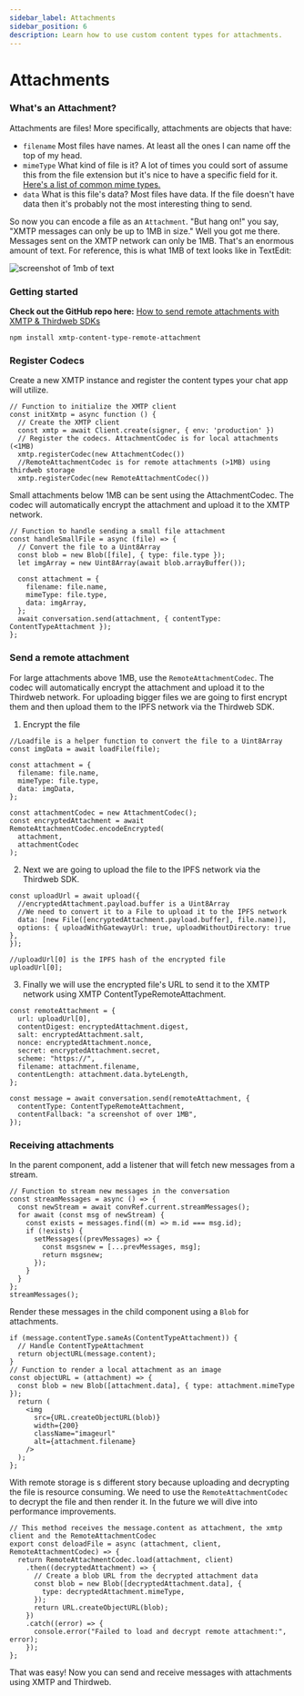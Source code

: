 ```yaml
---
sidebar_label: Attachments
sidebar_position: 6
description: Learn how to use custom content types for attachments.
---
```


# Attachments

### What's an Attachment?

Attachments are files! More specifically, attachments are objects that have:

- `filename` Most files have names. At least all the ones I can name off the top of my head.
- `mimeType` What kind of file is it? A lot of times you could sort of assume this from the file extension but it's nice to have a specific field for it. [Here's a list of common mime types.](https://developer.mozilla.org/en-US/docs/Web/HTTP/Basics_of_HTTP/MIME_types/Common_types)
- `data` What is this file's data? Most files have data. If the file doesn't have data then it's probably not the most interesting thing to send.

So now you can encode a file as an `Attachment`. "But hang on!" you say, "XMTP messages can only be up to 1MB in size." Well you got me there. Messages sent on the XMTP network can only be 1MB. That's an enormous amount of text. For reference, this is what 1MB of text looks like in TextEdit:

<img
  alt="screenshot of 1mb of text"
  src="https://user-images.githubusercontent.com/483/222857433-99b2b492-d316-4cd1-a38d-660247a7ca49.png"
  title="i ain’t reading all that. i'm happy for u tho or sorry that happened"
/>

### Getting started

**Check out the GitHub repo here:** [How to send remote attachments with XMTP & Thirdweb SDKs](https://github.com/fabriguespe/xmtp-thirdweb-js)

```tsx
npm install xmtp-content-type-remote-attachment
```

### Register Codecs

Create a new XMTP instance and register the content types your chat app will utilize.

```tsx
// Function to initialize the XMTP client
const initXmtp = async function () {
  // Create the XMTP client
  const xmtp = await Client.create(signer, { env: 'production' })
  // Register the codecs. AttachmentCodec is for local attachments (<1MB)
  xmtp.registerCodec(new AttachmentCodec())
  //RemoteAttachmentCodec is for remote attachments (>1MB) using thirdweb storage
  xmtp.registerCodec(new RemoteAttachmentCodec())
```

Small attachments below 1MB can be sent using the AttachmentCodec. The codec will automatically encrypt the attachment and upload it to the XMTP network.

```tsx
// Function to handle sending a small file attachment
const handleSmallFile = async (file) => {
  // Convert the file to a Uint8Array
  const blob = new Blob([file], { type: file.type });
  let imgArray = new Uint8Array(await blob.arrayBuffer());

  const attachment = {
    filename: file.name,
    mimeType: file.type,
    data: imgArray,
  };
  await conversation.send(attachment, { contentType: ContentTypeAttachment });
};
```

### Send a remote attachment

For large attachments above 1MB, use the `RemoteAttachmentCodec`. The codec will automatically encrypt the attachment and upload it to the Thirdweb network. For uploading bigger files we are going to first encrypt them and then upload them to the IPFS network via the Thirdweb SDK.

1. Encrypt the file

```tsx
//Loadfile is a helper function to convert the file to a Uint8Array
const imgData = await loadFile(file);

const attachment = {
  filename: file.name,
  mimeType: file.type,
  data: imgData,
};

const attachmentCodec = new AttachmentCodec();
const encryptedAttachment = await RemoteAttachmentCodec.encodeEncrypted(
  attachment,
  attachmentCodec
);
```

2. Next we are going to upload the file to the IPFS network via the Thirdweb SDK.

```tsx
const uploadUrl = await upload({
  //encryptedAttachment.payload.buffer is a Uint8Array
  //We need to convert it to a File to upload it to the IPFS network
  data: [new File([encryptedAttachment.payload.buffer], file.name)],
  options: { uploadWithGatewayUrl: true, uploadWithoutDirectory: true },
});

//uploadUrl[0] is the IPFS hash of the encrypted file
uploadUrl[0];
```

3. Finally we will use the encrypted file's URL to send it to the XMTP network using XMTP ContentTypeRemoteAttachment.

```tsx
const remoteAttachment = {
  url: uploadUrl[0],
  contentDigest: encryptedAttachment.digest,
  salt: encryptedAttachment.salt,
  nonce: encryptedAttachment.nonce,
  secret: encryptedAttachment.secret,
  scheme: "https://",
  filename: attachment.filename,
  contentLength: attachment.data.byteLength,
};

const message = await conversation.send(remoteAttachment, {
  contentType: ContentTypeRemoteAttachment,
  contentFallback: "a screenshot of over 1MB",
});
```

### Receiving attachments

In the parent component, add a listener that will fetch new messages from a stream.

```tsx
// Function to stream new messages in the conversation
const streamMessages = async () => {
  const newStream = await convRef.current.streamMessages();
  for await (const msg of newStream) {
    const exists = messages.find((m) => m.id === msg.id);
    if (!exists) {
      setMessages((prevMessages) => {
        const msgsnew = [...prevMessages, msg];
        return msgsnew;
      });
    }
  }
};
streamMessages();
```

Render these messages in the child component using a `Blob` for attachments.

```tsx
if (message.contentType.sameAs(ContentTypeAttachment)) {
  // Handle ContentTypeAttachment
  return objectURL(message.content);
}
// Function to render a local attachment as an image
const objectURL = (attachment) => {
  const blob = new Blob([attachment.data], { type: attachment.mimeType });
  return (
    <img
      src={URL.createObjectURL(blob)}
      width={200}
      className="imageurl"
      alt={attachment.filename}
    />
  );
};
```

With remote storage is s different story because uploading and decrypting the file is resource consuming. We need to use the `RemoteAttachmentCodec` to decrypt the file and then render it. In the future we will dive into performance improvements.

```tsx
// This method receives the message.content as attachment, the xmtp client and the RemoteAttachmentCodec
export const deloadFile = async (attachment, client, RemoteAttachmentCodec) => {
  return RemoteAttachmentCodec.load(attachment, client)
    .then((decryptedAttachment) => {
      // Create a blob URL from the decrypted attachment data
      const blob = new Blob([decryptedAttachment.data], {
        type: decryptedAttachment.mimeType,
      });
      return URL.createObjectURL(blob);
    })
    .catch((error) => {
      console.error("Failed to load and decrypt remote attachment:", error);
    });
};
```

That was easy! Now you can send and receive messages with attachments using XMTP and Thirdweb.
